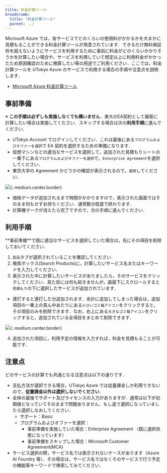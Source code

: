 ```yaml
---
title: 料金計算ツール
breadcrumb:
  title: "料金計算ツール"
  parent: ../
---
```


Microsoft Azure では，各サービスでどのくらいの使用料がかかるかを大まかに見積もることができる料金計算ツールが用意されています．できるだけ無料保証枠を超えないようにサービスを利用するために事前に料金がどのくらいかかりそうかを計算したい場合や，サービスを利用していて想定以上に利用料金がかかったため原因確認のために検算したい等の用途でご利用ください．ここでは，料金計算ツールを UTokyo Azure のサービスで利用する場合の手順や注意点を説明します．
- [Microsoft Azure 料金計算ツール](https://azure.microsoft.com/ja-jp/pricing/calculator/)

## 事前準備

※ **この手順は必ずしも実施しなくても構いません**．東大のEA契約として厳密に計算したい場合は実施してください．スキップする場合は次の**利用手順**に進んでください．

- UTokyo Account でログインしてください．これは最後にある`プログラムおよびオファーを選択`で EA 契約を選択するための準備になります．
- 仮想マシンなどの適当なサービスを選択して，追加された見積もりシートの一番下にある`プログラムおよびオファーを選択`で，`Enterprise Agreement`を選択してください．
- 東京大学の Agreement かどうかの確認が表示されるので，`適用`してください．

![](img/01_calc1.png){:.medium.center.border}

- 価格データが追加されるまで時間がかかりますので，表示された画面ではそのまま何もせずお待ちください．通常数分程度で終わります．
- 計算機マークが消えたら完了ですので，次の手順に進んでください．

## 利用手順

<div class="box">
**事前準備**で既に適当なサービスを選択していた場合は，先にその項目を削除しておいてください．
</div>

1. `製品`タブが選択されていることを確認してください．
2. 検索ボックス(Search Products)に，計算したいサービス名またはキーワードを入力してください．
3. 表示された中に計算したいサービスがありましたら，そのサービスをクリックしてください．見た目には何も起きませんが，画面下にスクロールすると`見積もり`の下に選択したサービスが追加されています．
  - 連打すると連打した分追加されます．余計に追加してしまった場合は，追加項目の一番上の真ん中あたりにある`小さいゴミ箱アイコン`をクリックすると，その項目のみを削除できます．なお，右上にある`大きなゴミ箱アイコン`をクリックすると，追加されている全項目をまとめて削除できます．

![](img/02_calc2.png){:.medium.center.border}

4. 追加された項目に，利用予定の情報を入力すれば，料金を見積もることが可能です．

## 注意点

どのサービスの計算でも共通となる注意点は以下の通りです．

- 支払方法が選択できる場合，UTokyo Azure では従量課金しか利用できないので，**従量課金以外は選択しないでください**．
- 全体の最後でサポート及びライセンスの入力がありますが．通常は以下が初期値となっていてそのままで問題ありません．もし違う選択になっていましたら選択しなおしてください．
  - サポート：Basic
  - プログラムおよびオファーを選択：
    - 事前準備を実施していた場合：Enterprise Agreement （既に選択状態になっています）
    - 事前準備をスキップした場合：Microsoft Customer Agreement(MCA)
- サービス選択の際，サービス名では表示されないケースがあります（Azure AI Foundry 等）．その場合は，サービス名ではなくそのサービスで行う予定の機能等キーワードで検索してみてください．
